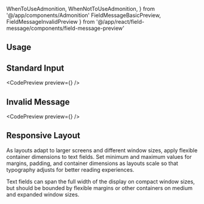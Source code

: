 ---
---

  WhenToUseAdmonition,
  WhenNotToUseAdmonition,
} from '@/app/components/Admonition'
  FieldMessageBasicPreview,
  FieldMessageInvalidPreview
} from '@/app/react/field-message/components/field-message-preview'

## Usage

<WhenToUseAdmonition description="Use a field message to provide more context of an associated input." />

## Standard Input

<CodePreview preview={<FieldMessageBasicPreview />} />

<WhenToUseAdmonition description="When you need to add more context for the user." />

## Invalid Message

<CodePreview preview={<FieldMessageInvalidPreview />} />

<WhenToUseAdmonition description="When you need to tell the user why the input used is invalid." />

## Responsive Layout

As layouts adapt to larger screens and different window sizes, apply flexible container dimensions to text fields. Set minimum and maximum values for margins, padding, and container dimensions as layouts scale so that typography adjusts for better reading experiences.

Text fields can span the full width of the display on compact window sizes, but should be bounded by flexible margins or other containers on medium and expanded window sizes.
